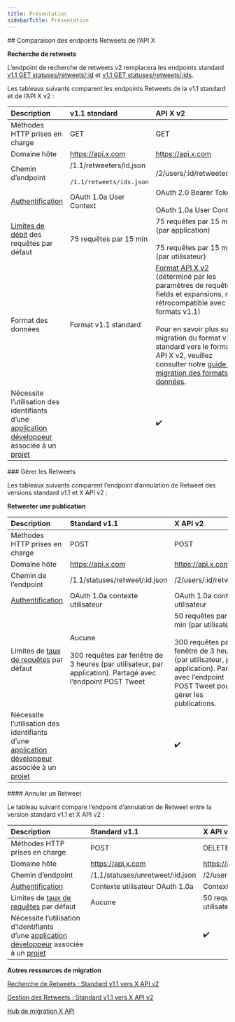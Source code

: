 ```yaml
---
title: Présentation
sidebarTitle: Présentation
---
```


<div id="comparing-x-apis-retweets-endpoints">
  ## Comparaison des endpoints Retweets de l’API X
</div>

**Recherche de retweets**

L’endpoint de recherche de retweets v2 remplacera les endpoints standard [v1.1 GET statuses/retweets/:id](https://developer.x.com/en/docs/twitter-api/v1/tweets/post-and-engage/api-reference/get-statuses-retweets-id) et [v1.1 GET statuses/retweets/:ids](https://developer.x.com/en/docs/twitter-api/v1/tweets/post-and-engage/api-reference/get-statuses-retweeters-ids).

Les tableaux suivants comparent les endpoints Retweets de la v1.1 standard et de l’API X v2 :

| Description | v1.1 standard | API X v2 |
| :--- | :--- | :--- |
| Méthodes HTTP prises en charge | GET | GET |
| Domaine hôte | https://api.x.com | https://api.x.com |
| Chemin d’endpoint | /1.1/retweeters/id.json<br /><br />`/1.1/retweets/ids.json` | /2/users/:id/retweeted&#95;by |
| [Authentification](/fr/resources/fundamentals/authentication) | OAuth 1.0a User Context | OAuth 2.0 Bearer Token<br /><br />OAuth 1.0a User Context |
| [Limites de débit](/fr/resources/fundamentals/rate-limits) des requêtes par défaut | 75 requêtes par 15 min | 75 requêtes par 15 min (par application)<br /><br />75 requêtes par 15 min (par utilisateur) |
| Format des données | Format v1.1 standard | [Format API X v2](/fr/x-api/fundamentals/data-dictionary) (déterminé par les paramètres de requête fields et expansions, non rétrocompatible avec les formats v1.1)<br /><br />Pour en savoir plus sur la migration du format v1.1 standard vers le format API X v2, veuillez consulter notre [guide de migration des formats de données](/fr/x-api/migrate/data-format-migration). |
| Nécessite l’utilisation des identifiants d’une [application développeur](/fr/resources/fundamentals/developer-apps) associée à un [projet](/fr/resources/fundamentals/projects) |     | ✔️  |

<div id="manage-retweets">
  ### Gérer les Retweets
</div>

Les tableaux suivants comparent l’endpoint d’annulation de Retweet des versions standard v1.1 et X API v2 :

**Retweeter une publication**

| Description | Standard v1.1 | X API v2 |
| :--- | :--- | :--- |
| Méthodes HTTP prises en charge | POST | POST |
| Domaine hôte | https://api.x.com | https://api.x.com |
| Chemin de l’endpoint | /1.1/statuses/retweet/:id.json | /2/users/:id/retweets |
| [Authentification](/fr/resources/fundamentals/authentication) | OAuth 1.0a contexte utilisateur | OAuth 1.0a contexte utilisateur |
| Limites de [taux de requêtes](/fr/resources/fundamentals/rate-limits) par défaut | Aucune<br /><br />300 requêtes par fenêtre de 3 heures (par utilisateur, par application). Partagé avec l’endpoint POST Tweet | 50 requêtes par 15 min (par utilisateur)<br /><br />300 requêtes par fenêtre de 3 heures (par utilisateur, par application). Partagé avec l’endpoint POST Tweet pour gérer les publications. |
| Nécessite l’utilisation des identifiants d’une [application développeur](/fr/resources/fundamentals/developer-apps) associée à un [projet](/fr/resources/fundamentals/projects) |     | ✔️  |

<div id="undo-a-retweet">
  #### Annuler un Retweet
</div>

Le tableau suivant compare l’endpoint d’annulation de Retweet entre la version standard v1.1 et X API v2 :

| Description | Standard v1.1 | X API v2 |
| :--- | :--- | :--- |
| Méthodes HTTP prises en charge | POST | DELETE |
| Domaine hôte | https://api.x.com | https://api.x.com |
| Chemin d’endpoint | /1.1/statuses/unretweet/:id.json | /2/users/:id/retweets/:source&#95;tweet&#95;id |
| [Authentification](/fr/resources/fundamentals/authentication) | Contexte utilisateur OAuth 1.0a | Contexte utilisateur OAuth 1.0a |
| Limites de [taux de requêtes](/fr/resources/fundamentals/rate-limits) par défaut | Aucune | 50 requêtes par 15 min (par utilisateur) |
| Nécessite l’utilisation d’identifiants d’une [application développeur](/fr/resources/fundamentals/developer-apps) associée à un [projet](/fr/resources/fundamentals/projects) |     | ✔️  |

**Autres ressources de migration**

[Recherche de Retweets : Standard v1.1 vers X API v2](/fr/x-api/posts/retweets#retweets-lookup-standard-v1-1-compared-to-x-api-v2 "Retweets lookup: Standard v1.1 to X API v2")

[Gestion des Retweets : Standard v1.1 vers X API v2](/fr/x-api/posts/retweets#manage-retweets-standard-v1-1-compared-to-x-api-v2)

[Hub de migration X API](/fr/x-api/migrate/overview)